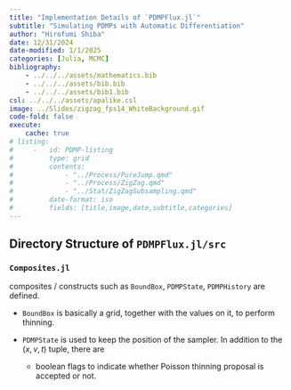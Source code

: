 ```yaml
---
title: "Implementation Details of `PDMPFlux.jl`"
subtitle: "Simulating PDMPs with Automatic Differentiation"
author: "Hirofumi Shiba"
date: 12/31/2024
date-modified: 1/1/2025
categories: [Julia, MCMC]
bibliography: 
    - ../../../assets/mathematics.bib
    - ../../../assets/bib.bib
    - ../../../assets/bib1.bib
csl: ../../../assets/apalike.csl
image: ../Slides/zigzag_fps14_WhiteBackground.gif
code-fold: false
execute:
    cache: true
# listing: 
#     -   id: PDMP-listing
#         type: grid
#         contents:
#             - "../Process/PureJump.qmd"
#             - "../Process/ZigZag.qmd"
#             - "../Stat/ZigZagSubsampling.qmd"
#         date-format: iso
#         fields: [title,image,date,subtitle,categories]
---
```


## Directory Structure of `PDMPFlux.jl/src`

### `Composites.jl`

::: {.callout-tip appearance="simple" icon="false"}


composites / constructs such as `BoundBox`, `PDMPState`, `PDMPHistory` are defined.
    
* `BoundBox` is basically a grid, together with the values on it, to perform thinning.

* `PDMPState` is used to keep the position of the sampler. In addition to the $(x,v,t)$ tuple, there are 
    * boolean flags to indicate whether Poisson thinning proposal is accepted or not.
    

:::